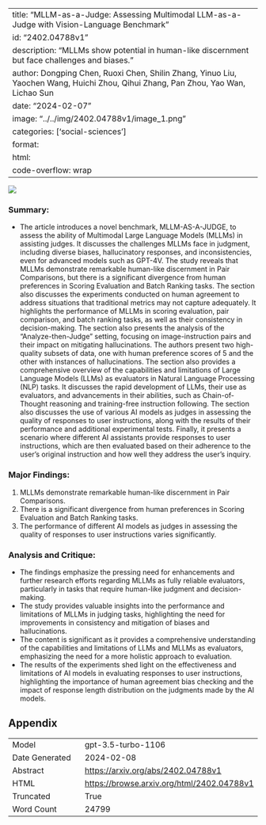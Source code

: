 
---
title: "MLLM-as-a-Judge: Assessing Multimodal LLM-as-a-Judge with Vision-Language Benchmark"
id: "2402.04788v1"
description: "MLLMs show potential in human-like discernment but face challenges and biases."
author: Dongping Chen, Ruoxi Chen, Shilin Zhang, Yinuo Liu, Yaochen Wang, Huichi Zhou, Qihui Zhang, Pan Zhou, Yao Wan, Lichao Sun
date: "2024-02-07"
image: "../../img/2402.04788v1/image_1.png"
categories: ['social-sciences']
format:
  html:
    code-overflow: wrap
---

![](../../img/2402.04788v1/image_1.png)

### Summary:
- The article introduces a novel benchmark, MLLM-AS-A-JUDGE, to assess the ability of Multimodal Large Language Models (MLLMs) in assisting judges. It discusses the challenges MLLMs face in judgment, including diverse biases, hallucinatory responses, and inconsistencies, even for advanced models such as GPT-4V. The study reveals that MLLMs demonstrate remarkable human-like discernment in Pair Comparisons, but there is a significant divergence from human preferences in Scoring Evaluation and Batch Ranking tasks. The section also discusses the experiments conducted on human agreement to address situations that traditional metrics may not capture adequately. It highlights the performance of MLLMs in scoring evaluation, pair comparison, and batch ranking tasks, as well as their consistency in decision-making. The section also presents the analysis of the "Analyze-then-Judge" setting, focusing on image-instruction pairs and their impact on mitigating hallucinations. The authors present two high-quality subsets of data, one with human preference scores of 5 and the other with instances of hallucinations. The section also provides a comprehensive overview of the capabilities and limitations of Large Language Models (LLMs) as evaluators in Natural Language Processing (NLP) tasks. It discusses the rapid development of LLMs, their use as evaluators, and advancements in their abilities, such as Chain-of-Thought reasoning and training-free instruction following. The section also discusses the use of various AI models as judges in assessing the quality of responses to user instructions, along with the results of their performance and additional experimental tests. Finally, it presents a scenario where different AI assistants provide responses to user instructions, which are then evaluated based on their adherence to the user's original instruction and how well they address the user's inquiry.

### Major Findings:
1. MLLMs demonstrate remarkable human-like discernment in Pair Comparisons.
2. There is a significant divergence from human preferences in Scoring Evaluation and Batch Ranking tasks.
3. The performance of different AI models as judges in assessing the quality of responses to user instructions varies significantly.

### Analysis and Critique:
- The findings emphasize the pressing need for enhancements and further research efforts regarding MLLMs as fully reliable evaluators, particularly in tasks that require human-like judgment and decision-making.
- The study provides valuable insights into the performance and limitations of MLLMs in judging tasks, highlighting the need for improvements in consistency and mitigation of biases and hallucinations.
- The content is significant as it provides a comprehensive understanding of the capabilities and limitations of LLMs and MLLMs as evaluators, emphasizing the need for a more holistic approach to evaluation.
- The results of the experiments shed light on the effectiveness and limitations of AI models in evaluating responses to user instructions, highlighting the importance of human agreement bias checking and the impact of response length distribution on the judgments made by the AI models.

## Appendix

|          |          |
|----------|----------|
| Model     | gpt-3.5-turbo-1106       |
| Date Generated     | 2024-02-08       |
| Abstract | [https://arxiv.org/abs/2402.04788v1](https://arxiv.org/abs/2402.04788v1)        |
| HTML     | [https://browse.arxiv.org/html/2402.04788v1](https://browse.arxiv.org/html/2402.04788v1)       |
| Truncated       | True       |
| Word Count       | 24799       |